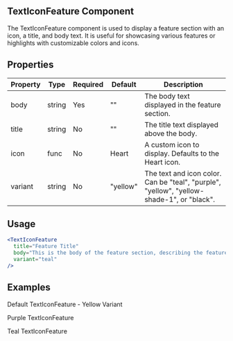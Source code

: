 
## TextIconFeature Component

<div className="component-guide text-white">
  <p>
    The TextIconFeature component is used to display a feature section with an
    icon, a title, and body text. It is useful for showcasing various features
    or highlights with customizable colors and icons.
  </p>
</div>

## Properties

| Property | Type   | Required | Default  | Description                                                                               |
| -------- | ------ | -------- | -------- | ----------------------------------------------------------------------------------------- |
| body     | string | Yes      | ""       | The body text displayed in the feature section.                                           |
| title    | string | No       | ""       | The title text displayed above the body.                                                  |
| icon     | func   | No       | Heart    | A custom icon to display. Defaults to the Heart icon.                                     |
| variant  | string | No       | "yellow" | The text and icon color. Can be "teal", "purple", "yellow", "yellow-shade-1", or "black". |

## Usage

```jsx
<TextIconFeature
  title="Feature Title"
  body="This is the body of the feature section, describing the feature in detail."
  variant="teal"
/>
```

## Examples

<p>Default TextIconFeature - Yellow Variant</p>
<TextIconFeature
  title="Yellow Feature"
  body="This feature uses the default yellow variant for the icon and text."
  variant="yellow"
/>

<p>Purple TextIconFeature</p>
<TextIconFeature
  title="Purple Feature"
  body="This feature uses the purple variant for the icon and text."
  variant="purple"
/>

<p>Teal TextIconFeature</p>
<TextIconFeature
  title="Teal Feature"
  body="This feature uses the teal variant for the icon and text."
  variant="teal"
/>
